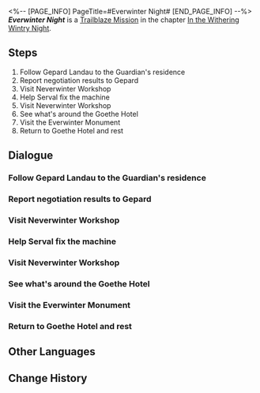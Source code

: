 <%-- [PAGE_INFO]
PageTitle=#Everwinter Night#
[END_PAGE_INFO] --%>
{{Stub|Dialogue, characters, and location(s)}}
{{Mission Infobox
|id            = 1010201
|title         = 
|image         = Mission Everwinter Night.png
|type          = Trailblaze
|event_name    = 
|chapter       = In the Withering Wintry Night
|requirements  = [[Trailblaze Mission]] ''[[Travelers on a Winter Night]]'' completed
|summary       = From the Silvermane Guards, you have learned that the city named Belobog stands as the sole settlement in Jarilo-VI, serving as humanity's last bastion.<br />The Trailblazers meet the Supreme Guardian of Belobog, but their meeting takes an unexpected turn with an act of betrayal...
|characters    = <!--characters that appear in this mission-->
|startLocation = <!--location as it intially appears on the mission screen-->
|world         = <!--i.e. Penacony-->
|area          = <!--i.e. A Child's Dream-->
|prev          = 
|next          = Everwinter Night
|exp           = 
|credits       = 
|stellarJade   = 
|other         = 
}}
'''''Everwinter Night''''' is a [[Trailblaze Mission]] in the chapter [[In the Withering Wintry Night]].

==Steps==
# Follow Gepard Landau to the Guardian's residence
# Report negotiation results to Gepard
# Visit Neverwinter Workshop
# Help Serval fix the machine
# Visit Neverwinter Workshop
# See what's around the Goethe Hotel
# Visit the Everwinter Monument
# Return to Goethe Hotel and rest

<!--
==Gameplay Notes==

--><!--
==Trial Character==

-->
==Dialogue==
{{Stub Dialogue}}
===Follow Gepard Landau to the Guardian's residence===
{{Mission Description|type=trailblaze|location=<!--to be added-->|The bad news is that your buddy Sampo has abandoned you and left you to deal with Gepard Landau, the Silvermane Guard Captain, alone. The good news, however, is that the imposing soldier is actually quite flexible.<br />You successfully persuade Gepard by making him believe that you are from a world beyond the sky. He promises to escort you to the Supreme Guardian at Belobog.<br />Everything looked perfect... There's no reason for doubt, all you have to do is follow the Silvermane Guards.}}
{{Dialogue Start}}
:{{tx}}
{{Dialogue End}}

===Report negotiation results to Gepard===
{{Mission Description|type=trailblaze|location=<!--to be added-->|update|The Supreme Guardian of Belobog is elegant and majestic. She speaks with precision and reveals nothing more than what is needed. You're not good at dealing with people like her.<br />Good thing the Guardian sees you as honored guests and has even arranged for your stay at a high-end hotel... You've decided: This is enough reason to fully place your trust in her.<br />All in all, the results of the negotiation were optimistic &mdash; but are they enough to put a smile on the stern Captain's face?}}
{{Dialogue Start}}
:{{tx}}
{{Dialogue End}}

===Visit Neverwinter Workshop===
{{Mission Description|type=trailblaze|location=<!--to be added-->|update|The Captain's words linger: The steadfast Architects built this Towering Citadel. Belobog remains forever warm in the face of unrelenting cold...<br />His tone was strange, as if he was quoting a historical record, and made a deep impression on you... Hopefully, this doesn't ruin your enjoyment of the fancy hotel's fluffy mattress.<br />There's still some time before nightfall. Why don't you take a tour around the ancient city in the meantime?}}
{{Dialogue Start}}
:{{tx}}
{{Dialogue End}}

===Help Serval fix the machine===
{{Mission Description|type=trailblaze|location=<!--to be added-->|update|The Captain's words linger: The steadfast Architects built this Towering Citadel. Belobog remains forever warm in the face of unrelenting cold...<br />His tone was strange, as if he was quoting a historical record, and made a deep impression on you... Hopefully, this doesn't ruin your enjoyment of the fancy hotel's fluffy mattress.<br />There's still some time before nightfall. Why don't you take a tour around the ancient city in the meantime?}}
{{Dialogue Start}}
:{{tx}}
{{Dialogue End}}

===Visit Neverwinter Workshop===
{{Mission Description|type=trailblaze|location=<!--to be added-->|update|The Captain's words linger: The steadfast Architects built this Towering Citadel. Belobog remains forever warm in the face of unrelenting cold...<br />His tone was strange, as if he was quoting a historical record, and made a deep impression on you... Hopefully, this doesn't ruin your enjoyment of the fancy hotel's fluffy mattress.<br />There's still some time before nightfall. Why don't you take a tour around the ancient city in the meantime?}}
{{Dialogue Start}}
:{{tx}}
{{Dialogue End}}

===See what's around the Goethe Hotel===
{{Mission Description|type=trailblaze|location=<!--to be added-->|update|The Captain's words linger: The steadfast Architects built this Towering Citadel. Belobog remains forever warm in the face of unrelenting cold...<br />His tone was strange, as if he was quoting a historical record, and made a deep impression on you... Hopefully, this doesn't ruin your enjoyment of the fancy hotel's fluffy mattress.<br />There's still some time before nightfall. Why don't you take a tour around the ancient city in the meantime?}}
{{Dialogue Start}}
:{{tx}}
{{Dialogue End}}

===Visit the Everwinter Monument===
{{Mission Description|type=trailblaze|location=<!--to be added-->|update|The Captain's words linger: The steadfast Architects built this Towering Citadel. Belobog remains forever warm in the face of unrelenting cold...<br />His tone was strange, as if he was quoting a historical record, and made a deep impression on you... Hopefully, this doesn't ruin your enjoyment of the fancy hotel's fluffy mattress.<br />There's still some time before nightfall. Why don't you take a tour around the ancient city in the meantime?}}
{{Dialogue Start}}
:{{tx}}
{{Dialogue End}}

===Return to Goethe Hotel and rest===
{{Mission Description|type=trailblaze|location=<!--to be added-->|update|After an entire day of sightseeing, you've got a complete understanding of the local culture and are just an appointment at Belobog's Administrative Department away from becoming its actual citizens.<br />It's getting late and not much more is happening on the streets. It's a good time to return to the Goethe Hotel and bring this so-far pleasant day to an end.}}
{{Dialogue Start}}
:{{tx}}
{{Dialogue End}}

==Other Languages==
{{Other Languages
|en   = Everwinter Night
|zhs  = 永冬城之夜
|zht  = 永冬城之夜
|ja   = 常冬の城の夜
|ko   = 영원한 겨울 성의 밤
|es   = Eterna noche invernal
|fr   = Nuit de l'Hiver éternel
|ru   = Ночь в городе вечнозимья
|th   = ค่ำคืนของเมืองแห่งความหนาวนิรันดร์
|vi   = Đêm Ở Thành Everwinter
|de   = Immerwinternacht
|id   = Malam Kota Salju Abadi
|pt   = Noite do Inverno Eterno
}}

==Change History==
{{Change History|1.0}}
